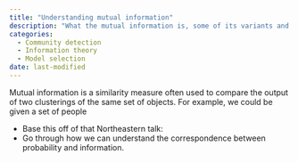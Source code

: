 ```yaml
---
title: "Understanding mutual information"
description: "What the mutual information is, some of its variants and where it is used"
categories:
  - Community detection
  - Information theory
  - Model selection
date: last-modified
---
```


Mutual information is a similarity measure often used to compare the output of two clusterings of the same set of objects. For example, we could be given a set of people 

- Base this off of that Northeastern talk:
- Go through how we can understand the correspondence between probability and information. 